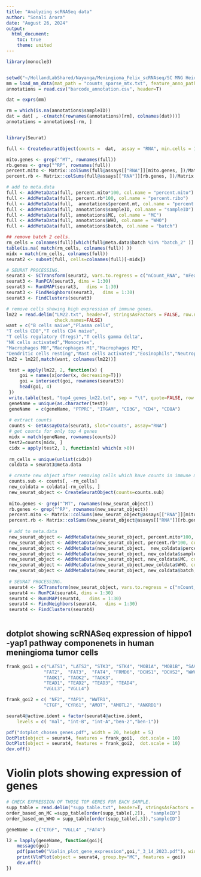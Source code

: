 ```yaml
---
title: "Analyzing scRNASeq data"
author: "Sonali Arora"
date: "August 26, 2024"
output: 
  html_document:
    toc: true
    theme: united
---
```



```r

library(monocle3)


setwd("~/HollandLabShared/Nayanga/Meningioma_Felix_scRNAseq/SC MNG Heidelberg")
mm = load_mm_data(mat_path = "counts_sparse_mtx.txt", feature_anno_path="gene_names.txt", cell_anno_path="cell_barcodes.txt")
annotations = read.csv("barcode_annotation.csv", header=T)

dat = exprs(mm)

rm = which(is.na(annotations$sampleID))
dat = dat[ , -c(match(rownames(annotations)[rm], colnames(dat)))]
annotations = annotations[-rm, ]


library(Seurat)

full <- CreateSeuratObject(counts =  dat,  assay = "RNA", min.cells = 10)

mito.genes <- grep("^MT", rownames(full))
rb.genes <- grep("^RP", rownames(full))
percent.mito <- Matrix::colSums(full@assays[["RNA"]][mito.genes, ])/Matrix::colSums(full@assays[["RNA"]])
percent.rb <- Matrix::colSums(full@assays[["RNA"]][rb.genes, ])/Matrix::colSums(full@assays[["RNA"]])

# add to meta.data
full <- AddMetaData(full, percent.mito*100, col.name = "percent.mito")
full <- AddMetaData(full, percent.rb*100, col.name = "percent.ribo")
full <- AddMetaData(full,  annotations$percent.mt, col.name = "percent.mt")
full <- AddMetaData(full, annotations$sampleID, col.name = "sampleID")
full <- AddMetaData(full, annotations$MC, col.name = "MC")
full <- AddMetaData(full, annotations$WHO, col.name = "WHO")
full <- AddMetaData(full, annotations$batch, col.name = "batch")

## remove batch 2 cells. 
rm_cells = colnames(full)[which(full@meta.data$batch %in% "batch_2" )]
table(is.na( match(rm_cells, colnames(full)) ))
midx = match(rm_cells, colnames(full))
seurat2 <- subset(full, cells=colnames(full)[-midx])

# SEURAT PROCESSING. 
seurat3 <- SCTransform(seurat2, vars.to.regress = c("nCount_RNA", "nFeature_RNA", "percent.mito"), verbose = FALSE)
seurat3 <- RunPCA(seurat3, dims = 1:30)
seurat3 <- RunUMAP(seurat3,   dims = 1:30)
seurat3 <- FindNeighbors(seurat3,   dims = 1:30)
seurat3 <- FindClusters(seurat3)

# remove cells showing high expression of immune genes.
lm22 = read.delim("LM22.txt", header=T, stringsAsFactors = FALSE, row.names=1, 
                  check.names=FALSE)
want = c("B cells naive","Plasma cells",
"T cells CD8","T cells CD4 naive",
"T cells regulatory (Tregs)","T cells gamma delta",
"NK cells activated","Monocytes",
"Macrophages M0","Macrophages M1","Macrophages M2",
"Dendritic cells resting","Mast cells activated","Eosinophils","Neutrophils")
lm22 = lm22[,match(want, colnames(lm22))]

 test = apply(lm22, 2, function(x) {
     goi = names(x[order(x, decreasing=T)])
     goi = intersect(goi, rownames(seurat3))
     head(goi, 4)
 })
 write.table(test, "top4_genes_lm22.txt", sep = "\t", quote=FALSE, row.names=FALSE, col.names =T)
 geneName = unique(as.character(test))
 geneName  = c(geneName, "PTPRC", "ITGAM", "CD3G", "CD4", "CD8A")
 
 # extract counts
 counts <- GetAssayData(seurat3, slot="counts", assay="RNA")   
 # get counts for only top 4 genes
 midx = match(geneName, rownames(counts))
 test2=counts[midx, ]
 cidx = apply(test2, 1, function(x) which(x >0))
 
 rm_cells = unique(unlist(cidx))
 coldata = seurat3@meta.data

 # create new object after removing cells which have counts in immune marker genes. 
 counts.sub <- counts[, -rm_cells]
 new_coldata = coldata[-rm_cells, ]
 new_seurat_object <- CreateSeuratObject(counts=counts.sub)
 
 mito.genes <- grep("^MT", rownames(new_seurat_object))
 rb.genes <- grep("^RP", rownames(new_seurat_object))
 percent.mito <- Matrix::colSums(new_seurat_object@assays[["RNA"]][mito.genes, ])/Matrix::colSums(new_seurat_object@assays[["RNA"]])
 percent.rb <- Matrix::colSums(new_seurat_object@assays[["RNA"]][rb.genes, ])/Matrix::colSums(new_seurat_object@assays[["RNA"]])
 
 # add to meta.data
 new_seurat_object <- AddMetaData(new_seurat_object, percent.mito*100, col.name = "percent.mito")
 new_seurat_object <- AddMetaData(new_seurat_object, percent.rb*100, col.name = "percent.ribo")
 new_seurat_object <- AddMetaData(new_seurat_object,  new_coldata$percent.mt, col.name = "percent.mt")
 new_seurat_object <- AddMetaData(new_seurat_object, new_coldata$sampleID, col.name = "sampleID")
 new_seurat_object <- AddMetaData(new_seurat_object, new_coldata$MC, col.name = "MC")
 new_seurat_object <- AddMetaData(new_seurat_object,new_coldata$WHO, col.name = "WHO")
 new_seurat_object <- AddMetaData(new_seurat_object, new_coldata$batch, col.name = "batch")
 
 # SEURAT PROCESSING. 
 seurat4 <- SCTransform(new_seurat_object, vars.to.regress = c("nCount_RNA", "nFeature_RNA", "percent.mito"), verbose = FALSE)
 seurat4 <- RunPCA(seurat4, dims = 1:30)
 seurat4 <- RunUMAP(seurat4,   dims = 1:30)
 seurat4 <- FindNeighbors(seurat4,   dims = 1:30)
 seurat4 <- FindClusters(seurat4)
 

```

## dotplot showing scRNASeq expression of hippo1 -yap1 pathway componenets in human meningioma tumor cells


```r

frank_goi1 = c("LATS1", "LATS2", "STK3", "STK4", "MOB1A", "MOB1B", "SAV1", "FAT1" , 
              "FAT2",  "FAT3",  "FAT4", "FRMD6", "DCHS1", "DCHS2", "WWC1", 
              "TAOK1", "TAOK2", "TAOK3", 
              "TEAD1", "TEAD2", "TEAD3", "TEAD4",   
              "VGLL3", "VGLL4")

frank_goi2 = c( "NF2", "YAP1", "WWTR1",  
              "CTGF", "CYR61", "AMOT", "AMOTL2", "ANKRD1")

seurat4@active.ident = factor(seurat4@active.ident, 
    levels = c( "mal", "int-B", "int-A","ben-2","ben-1"))

pdf("dotplot_chosen_genes.pdf", width = 20, height = 5)
DotPlot(object = seurat4, features = frank_goi1,  dot.scale = 10)
DotPlot(object = seurat4, features = frank_goi2,  dot.scale = 10)
dev.off()

```


# Violin plots showing expression of genes

```r

# CHECK EXPRESSION OF THOSE TOP GENES FOR EACH SAMPLE. 
supp_table = read.delim("supp_table.txt", header=T, stringsAsFactors = FALSE)
order_based_on_MC =supp_table[order(supp_table[,2]),  "sampleID"]
order_based_on_WHO = supp_table[order(supp_table[,3]),"sampleID"]

geneName = c("CTGF", "VGLL4" ,"FAT4")

l2 = lapply(geneName, function(goi){
    message(goi)
    pdf(paste0("Violin_plot_gene_expression",goi,"_3_14_2023.pdf"), width = 10)
    print(VlnPlot(object = seurat4, group.by="MC", features = goi))
    dev.off()
})
```
